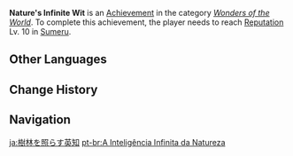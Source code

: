 {{Achievement Infobox
|id           = 81223
|order id     = 1209
|category     = Wonders of the World
|description  = Reach [[Reputation]] Lv. 10 in [[Sumeru]].
|requirements = 
|primogems    = 20
|tracking     = 
|topic        = Reputation
|hidden       = 
|type         = Exploration
}}
'''Nature's Infinite Wit''' is an [[Achievement]] in the category ''[[Wonders of the World]]''. To complete this achievement, the player needs to reach [[Reputation]] Lv. 10 in [[Sumeru]].
<!--
==Gameplay Notes==

==Trivia==

==Video Guides==
{{EVT
|video1   = 
|caption1 = 
}}
-->
==Other Languages==
{{Other Languages
|en      = Nature's Infinite Wit
|zhs     = 慧绝烟林
|zhs_rm  = Huì Jué Yānlín
|zht     = 慧絕煙林
|zht_rm  = Huì Jué Yānlín
|zh_tl   = 
|ja      = 樹林を照らす英知
|ja_rm   = Jurin wo Terasu Eichi
|ja_tl   = Wisdom Illuminating the Forest
|ko      = 지혜로 덮인 숲
|ko_rm   = Jihyero Deopin Sup
|ko_tl   = Forest Covered With Wisdom
|es      = {{MC|Sabio|Sabia}} en Sumeru
|es_tl   = Wise in Sumeru
|fr      = Sage à Sumeru
|fr_tl   = Wise in Sumeru
|ru      = Бесконечная мудрость природы
|ru_tl   = Infinite Wisdom of the Nature
|th      = ภูมิปัญญาพนาไพร
|th_rm   = 
|th_tl   = 
|vi      = Khu Rừng Trí Tuệ
|vi_tl   = 
|de      = Weisheit, die den Wald erhellt
|de_tl   = Wisdom that Illuminates the Forest
|id      = Kecerdasan Alam Tanpa Berbatas
|id_tl   = Unlimited Nature Intelligence
|pt      = A Inteligência Infinita da Natureza
|pt_tl   = 
|tr      = Doğanın Sonsuz Bilgeliği
|tr_tl   = 
|it      = L'infinita saggezza della natura
|it_tl   = 
}}

==Change History==
{{Change History|3.0}}
<!--
==References==
{{Reflist}}
-->
==Navigation==
{{Achievement Navbox}}

[[ja:樹林を照らす英知]]
[[pt-br:A Inteligência Infinita da Natureza]]